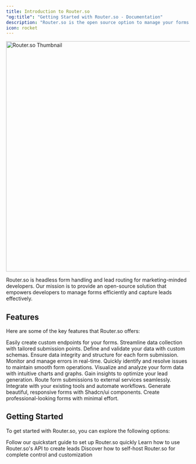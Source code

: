 ```yaml
---
title: Introduction to Router.so
"og:title": "Getting Started with Router.so - Documentation"
description: "Router.so is the open source option to manage your forms and capture leads."
icon: rocket
---
```


<Frame>
  <img
    className="rounded-lg border border-gray-100"
    src="/images/hero-dark.png"
    alt="Router.so Thumbnail"
    width="1200"
    height="630"
  />
</Frame>

Router.so is headless form handling and lead routing for marketing-minded developers. Our mission is to provide an open-source solution that empowers developers to manage forms efficiently and capture leads effectively.

## Features

Here are some of the key features that Router.so offers:

<AccordionGroup>
  <Accordion title="Endpoint Creation" icon="link">
    Easily create custom endpoints for your forms. Streamline data collection with tailored submission points.
  </Accordion>
  <Accordion title="Custom Schema" icon="code">
    Define and validate your data with custom schemas. Ensure data integrity and
    structure for each form submission.
  </Accordion>
  <Accordion title="Error Tracking" icon="bug">
    Monitor and manage errors in real-time. Quickly identify and resolve issues
    to maintain smooth form operations.
  </Accordion>
  <Accordion title="Dashboard" icon="chart-line">
    Visualize and analyze your form data with intuitive charts and graphs. Gain
    insights to optimize your lead generation.
  </Accordion>
  <Accordion title="Webhook Routing" icon="webhook">
    Route form submissions to external services seamlessly. Integrate with your
    existing tools and automate workflows.
  </Accordion>
  <Accordion title="Form Generation" icon="wand-magic-sparkles">
    Generate beautiful, responsive forms with Shadcn/ui components. Create
    professional-looking forms with minimal effort.
  </Accordion>
</AccordionGroup>

## Getting Started

To get started with Router.so, you can explore the following options:

<CardGroup cols={2}>
  <Card 
    title="Using Endpoints" 
    icon="code" 
    href="/forms/endpoints/"
  >
    Follow our quickstart guide to set up Router.so quickly
  </Card>
  <Card
    title="API Documentation"
    icon="book"
    href="/api-reference/introduction/"
  >
    Learn how to use Router.so's API to create leads
  </Card>
  <Card
    title="Self-hosting"
    icon="server"
    href="/open-source/self-hosting/"
  >
    Discover how to self-host Router.so for complete control and customization
  </Card>
</CardGroup>
